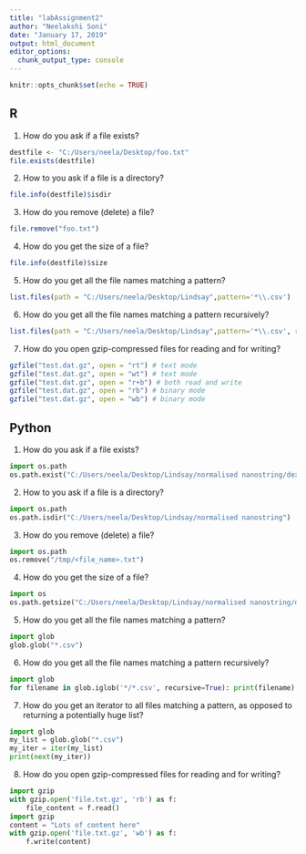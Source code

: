 ```yaml
---
title: "labAssignment2"
author: "Neelakshi Soni"
date: "January 17, 2019"
output: html_document
editor_options: 
  chunk_output_type: console
---
```


```r
knitr::opts_chunk$set(echo = TRUE)
```

## R

1. How do you ask if a file exists?

```r
destfile <- "C:/Users/neela/Desktop/foo.txt"
file.exists(destfile)
```

2. How to you ask if a file is a directory?

```r
file.info(destfile)$isdir
```

3. How do you remove (delete) a file?

```r
file.remove("foo.txt")
```
4. How do you get the size of a file?

```r
file.info(destfile)$size
```
5. How do you get all the file names matching a pattern?

```r
list.files(path = "C:/Users/neela/Desktop/Lindsay",pattern='*\\.csv')
```
6. How do you get all the file names matching a pattern recursively?

```r
list.files(path = "C:/Users/neela/Desktop/Lindsay",pattern='*\\.csv', recursive=T, full.names = T)
```

7. How do you open gzip-compressed files for reading and for writing?

```r
gzfile("test.dat.gz", open = "rt") # text mode
gzfile("test.dat.gz", open = "wt") # text mode
gzfile("test.dat.gz", open = "r+b") # both read and write
gzfile("test.dat.gz", open = "rb") # binary mode
gzfile("test.dat.gz", open = "wb") # binary mode
```

## Python

1. How do you ask if a file exists?

```python
import os.path
os.path.exist("C:/Users/neela/Desktop/Lindsay/normalised nanostring/dexp.R")
```

2. How to you ask if a file is a directory?

```python
import os.path
os.path.isdir("C:/Users/neela/Desktop/Lindsay/normalised nanostring")
```

3. How do you remove (delete) a file?

```python
import os.path
os.remove("/tmp/<file_name>.txt")
```

4. How do you get the size of a file?

```python
import os
os.path.getsize("C:/Users/neela/Desktop/Lindsay/normalised nanostring/dexp.R")
```

5. How do you get all the file names matching a pattern?

```python
import glob
glob.glob("*.csv")
```

6. How do you get all the file names matching a pattern recursively?

```python
import glob
for filename in glob.iglob('*/*.csv', recursive=True): print(filename)
```

7. How do you get an iterator to all files matching a pattern, as opposed to returning a potentially huge list?

```python
import glob
my_list = glob.glob("*.csv")
my_iter = iter(my_list)
print(next(my_iter))
```

8. How do you open gzip-compressed files for reading and for writing?

```python
import gzip
with gzip.open('file.txt.gz', 'rb') as f:
    file_content = f.read()
import gzip
content = "Lots of content here"
with gzip.open('file.txt.gz', 'wb') as f:
    f.write(content)
```
